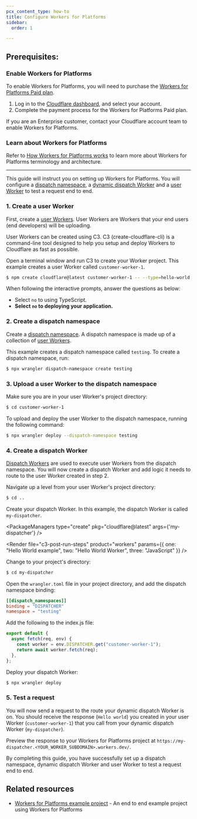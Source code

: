 ```yaml
---
pcx_content_type: how-to
title: Configure Workers for Platforms
sidebar:
  order: 1

---
```



## Prerequisites:

### Enable Workers for Platforms

To enable Workers for Platforms, you will need to purchase the [Workers for Platforms Paid plan](/cloudflare-for-platforms/workers-for-platforms/platform/pricing/).

1. Log in to the [Cloudflare dashboard](https://dash.cloudflare.com/?to=/:account/workers-for-platforms), and select your account.
2. Complete the payment process for the Workers for Platforms Paid plan.

If you are an Enterprise customer, contact your Cloudflare account team to enable Workers for Platforms.

### Learn about Workers for Platforms

Refer to [How Workers for Platforms works](/cloudflare-for-platforms/workers-for-platforms/reference/how-workers-for-platforms-works/) to learn more about Workers for Platforms terminology and architecture.

***

This guide will instruct you on setting up Workers for Platforms. You will configure a [dispatch namespace](/cloudflare-for-platforms/workers-for-platforms/reference/how-workers-for-platforms-works/#dispatch-namespace), a [dynamic dispatch Worker](/cloudflare-for-platforms/workers-for-platforms/reference/how-workers-for-platforms-works/#dynamic-dispatch-worker) and a [user Worker](/cloudflare-for-platforms/workers-for-platforms/reference/how-workers-for-platforms-works/#user-workers) to test a request end to end.

### 1. Create a user Worker

First, create a [user Workers](/cloudflare-for-platforms/workers-for-platforms/reference/how-workers-for-platforms-works/#user-workers). User Workers are Workers that your end users (end developers) will be uploading.

User Workers can be created using C3. C3 (create-cloudflare-cli) is a command-line tool designed to help you setup and deploy Workers to Cloudflare as fast as possible.

Open a terminal window and run C3 to create your Worker project. This example creates a user Worker called `customer-worker-1`.

```sh
$ npm create cloudflare@latest customer-worker-1 -- --type=hello-world
```

When following the interactive prompts, answer the questions as below:

* Select `no` to using TypeScript.
* **Select `no` to deploying your application.**

### 2. Create a dispatch namespace

Create a [dispatch namespace](/cloudflare-for-platforms/workers-for-platforms/reference/how-workers-for-platforms-works/#dispatch-namespace). A dispatch namespace is made up of a collection of [user Workers](/cloudflare-for-platforms/workers-for-platforms/reference/how-workers-for-platforms-works/#user-workers).

This example creates a dispatch namespace called `testing`. To create a dispatch namespace, run:

```sh
$ npx wrangler dispatch-namespace create testing
```

### 3. Upload a user Worker to the dispatch namespace

Make sure you are in your user Worker's project directory:

```sh
$ cd customer-worker-1
```

To upload and deploy the user Worker to the dispatch namespace, running the following command:

```sh
$ npx wrangler deploy --dispatch-namespace testing
```

### 4. Create a dispatch Worker

[Dispatch Workers](/cloudflare-for-platforms/workers-for-platforms/reference/how-workers-for-platforms-works/#dynamic-dispatch-worker) are used to execute user Workers from the dispatch namespace. You will now create a dispatch Worker and add logic it needs to route to the user Worker created in step 2.

Navigate up a level from your user Worker's project directory:

```sh
$ cd ..
```

Create your dispatch Worker. In this example, the dispatch Worker is called `my-dispatcher`.

<PackageManagers type="create" pkg="cloudflare@latest" args={'my-dispatcher'} />

<Render file="c3-post-run-steps" product="workers" params={{ one: "Hello World example", two: "Hello World Worker", three: "JavaScript" }} />

Change to your project's directory:

```sh
$ cd my-dispatcher
```

Open the `wrangler.toml` file in your project directory, and add the dispatch namespace binding:

```toml
[[dispatch_namespaces]]
binding = "DISPATCHER"
namespace = "testing"
```

Add the following to the index.js file:

```js
export default {
  async fetch(req, env) {
    const worker = env.DISPATCHER.get("customer-worker-1");
    return await worker.fetch(req);
  },
};
```

Deploy your dispatch Worker:

```sh
$ npx wrangler deploy
```

### 5. Test a request

You will now send a request to the route your dynamic dispatch Worker is on. You should receive the response (`Hello world`) you created in your user Worker (`customer-worker-1`) that you call from your dynamic dispatch Worker (`my-dispatcher`).

Preview the response to your Workers for Platforms project at `https://my-dispatcher.<YOUR_WORKER_SUBDOMAIN>.workers.dev/`.

By completing this guide, you have successfully set up a dispatch namespace, dynamic dispatch Worker and user Worker to test a request end to end.

## Related resources

* [Workers for Platforms example project](https://github.com/cloudflare/workers-for-platforms-example) - An end to end example project using Workers for Platforms
